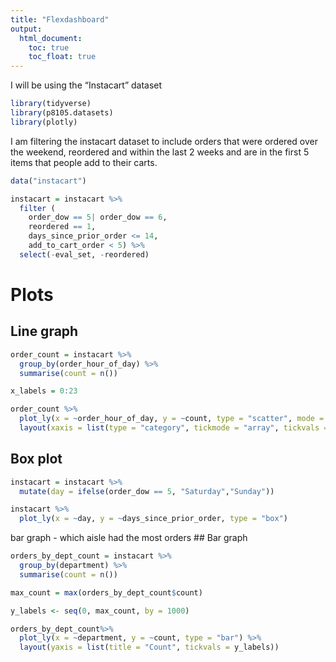 ```yaml
---
title: "Flexdashboard"
output: 
  html_document:
    toc: true
    toc_float: true
---
```

I will be using the "Instacart" dataset

```r
library(tidyverse)
library(p8105.datasets)
library(plotly)
```

I am filtering the instacart dataset to include orders that were ordered over the weekend, reordered and within the last 2 weeks and are in the first 5 items that people add to their carts.
```r
data("instacart")

instacart = instacart %>% 
  filter (
    order_dow == 5| order_dow == 6,
    reordered == 1,
    days_since_prior_order <= 14,
    add_to_cart_order < 5) %>% 
  select(-eval_set, -reordered)
```

# Plots
## Line graph
```r
order_count = instacart %>%
  group_by(order_hour_of_day) %>%
  summarise(count = n())

x_labels = 0:23

order_count %>%
  plot_ly(x = ~order_hour_of_day, y = ~count, type = "scatter", mode = "lines+markers") %>%
  layout(xaxis = list(type = "category", tickmode = "array", tickvals = x_labels, ticktext = x_labels, title = "Orders by hour of the day"))
```

## Box plot
```r
instacart = instacart %>%
  mutate(day = ifelse(order_dow == 5, "Saturday","Sunday"))

instacart %>%
  plot_ly(x = ~day, y = ~days_since_prior_order, type = "box")

```

bar graph - which aisle had the most orders
## Bar graph
```r
orders_by_dept_count = instacart %>%
  group_by(department) %>%
  summarise(count = n())

max_count = max(orders_by_dept_count$count)

y_labels <- seq(0, max_count, by = 1000)

orders_by_dept_count%>%
  plot_ly(x = ~department, y = ~count, type = "bar") %>%
  layout(yaxis = list(title = "Count", tickvals = y_labels))
```

